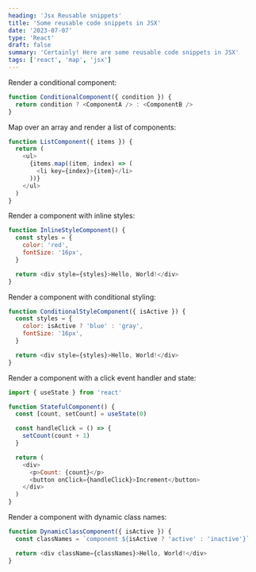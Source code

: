 ```yaml
---
heading: 'Jsx Reusable snippets'
title: 'Some reusable code snippets in JSX'
date: '2023-07-07'
type: 'React'
draft: false
summary: 'Certainly! Here are some reusable code snippets in JSX'
tags: ['react', 'map', 'jsx']
---
```



Render a conditional component:

```js
function ConditionalComponent({ condition }) {
  return condition ? <ComponentA /> : <ComponentB />
}
```

Map over an array and render a list of components:

```js
function ListComponent({ items }) {
  return (
    <ul>
      {items.map((item, index) => (
        <li key={index}>{item}</li>
      ))}
    </ul>
  )
}
```

Render a component with inline styles:

```js
function InlineStyleComponent() {
  const styles = {
    color: 'red',
    fontSize: '16px',
  }

  return <div style={styles}>Hello, World!</div>
}
```

Render a component with conditional styling:

```js
function ConditionalStyleComponent({ isActive }) {
  const styles = {
    color: isActive ? 'blue' : 'gray',
    fontSize: '16px',
  }

  return <div style={styles}>Hello, World!</div>
}
```

Render a component with a click event handler and state:

```js
import { useState } from 'react'

function StatefulComponent() {
  const [count, setCount] = useState(0)

  const handleClick = () => {
    setCount(count + 1)
  }

  return (
    <div>
      <p>Count: {count}</p>
      <button onClick={handleClick}>Increment</button>
    </div>
  )
}
```

Render a component with dynamic class names:

```js
function DynamicClassComponent({ isActive }) {
  const classNames = `component ${isActive ? 'active' : 'inactive'}`

  return <div className={classNames}>Hello, World!</div>
}
```

<SocialAccounts />
